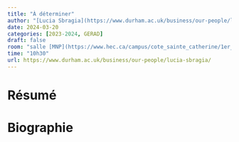 ```yaml
---
title: "À déterminer"
author: "[Lucia Sbragia](https://www.durham.ac.uk/business/our-people/lucia-sbragia/)"
date: 2024-03-20
categories: [2023-2024, GERAD]
draft: false
room: "salle [MNP](https://www.hec.ca/campus/cote_sainte_catherine/1er_etage/salles_cours/mnp.html)"
time: "10h30"
url: https://www.durham.ac.uk/business/our-people/lucia-sbragia/
---
```


# Résumé

# Biographie
